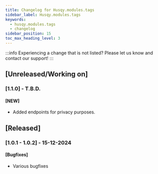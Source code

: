 ```yaml
---
title: Changelog for Husqy.modules.tags
sidebar_label: Husqy.modules.tags
keywords:
  - husqy.modules.tags
  - changelog
sidebar_position: 15
toc_max_heading_level: 3
---
```


:::info
Experiencing a change that is not listed? Please let us know and contact our support!
:::

## [Unreleased/Working on]

### [1.1.0] - T.B.D.

#### [NEW]

- Added endpoints for privacy purposes.

## [Released]

### [1.0.1 - 1.0.2] - 15-12-2024

#### [Bugfixes]

- Various bugfixes
